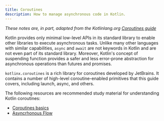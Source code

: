 ```yaml
---
title: Coroutines
description: How to manage asynchronous code in Kotlin.
---
```


*These notes are, in part, adapted from the Kotlinlang.org [Coroutines guide](https://kotlinlang.org/docs/coroutines-guide.html)*

Kotlin provides only minimal low-level APIs in its standard library to enable other libraries to execute asynchronous tasks. Unlike many other languages with similar capabilities, `async` and `await` are not keywords in Kotlin and are not even part of its standard library. Moreover, Kotlin's concept of suspending function provides a safer and less error-prone abstraction for asynchronous operations than futures and promises.

`kotlinx.coroutines` is a rich library for coroutines developed by JetBrains. It contains a number of high-level coroutine-enabled primitives that this guide covers, including launch, async, and others.

The following resources are recommended study material for understanding Kotlin coroutines:

- [Coroutines basics](https://kotlinlang.org/docs/coroutines-basics.html)
- [Asyncrhonous Flow](https://kotlinlang.org/docs/flow.html)
